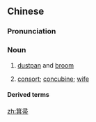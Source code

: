 ==Chinese==
{{zh-forms}}

===Pronunciation===
{{zh-pron
|m=jīzhǒu
|cat=n
}}

===Noun===
{{zh-noun}}

# {{lb|zh|archaic}} [[dustpan]] and [[broom]]
# {{lb|zh|archaic}} [[consort]]; [[concubine]]; [[wife]]

====Derived terms====
{{zh-der|侍箕帚}}

[[zh:箕帚]]
